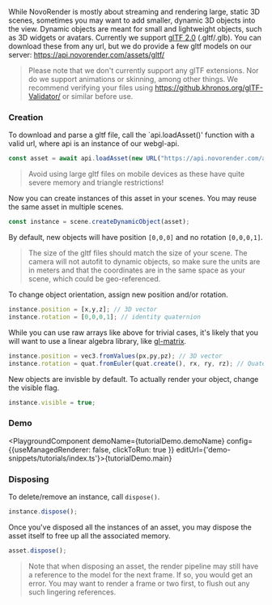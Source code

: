 
While NovoRender is mostly about streaming and rendering large, static 3D scenes, sometimes you may want to add smaller, dynamic 3D objects into the view.
Dynamic objects are meant for small and lightweight objects, such as 3D widgets or avatars.
Currently we support [glTF 2.0](https://www.khronos.org/gltf/) (.gltf/.glb).
You can download these from any url, but we do provide a few gltf models on our server: https://api.novorender.com/assets/gltf/

> Please note that we don't currently support any glTF extensions. Nor do we support animations or skinning, among other things.
 We recommend verifying your files using https://github.khronos.org/glTF-Validator/ or similar before use.

### Creation

To download and parse a gltf file, call the `api.loadAsset()' function with a valid url, where api is an instance of our webgl-api.

```typescript
const asset = await api.loadAsset(new URL("https://api.novorender.com/assets/gltf/logo.glb"));
```

> Avoid using large gltf files on mobile devices as these have quite severe memory and triangle restrictions!

Now you can create instances of this asset in your scenes. You may reuse the same asset in multiple scenes.

```typescript
const instance = scene.createDynamicObject(asset);
```

By default, new objects will have position `[0,0,0]` and no rotation `[0,0,0,1]`.

> The size of the gltf files should match the size of your scene.
The camera will not autofit to dynamic objects, so make sure the units are in meters and that the coordinates are in the same space as your scene, which could be geo-referenced.

To change object orientation, assign new position and/or rotation.

```typescript
instance.position = [x,y,z]; // 3D vector
instance.rotation = [0,0,0,1]; // identity quaternion
```

While you can use raw arrays like above for trivial cases, it's likely that you will want to use a linear algebra library, like [gl-matrix](https://glmatrix.net/).

```typescript
instance.position = vec3.fromValues(px,py,pz); // 3D vector
instance.rotation = quat.fromEuler(quat.create(), rx, ry, rz); // Quaternion from euler angles
```

New objects are invisble by default. To actually render your object, change the visible flag.

```typescript
instance.visible = true;
```

### Demo

<PlaygroundComponent demoName={tutorialDemo.demoName} config={{useManagedRenderer: false, clickToRun: true }} editUrl={'demo-snippets/tutorials/index.ts'}>{tutorialDemo.main}</PlaygroundComponent>

### Disposing

To delete/remove an instance, call `dispose()`.
```typescript
instance.dispose();
```

Once you've disposed all the instances of an asset, you may dispose the asset itself to free up all the associated memory.

```typescript
asset.dispose();
```

> Note that when disposing an asset, the render pipeline may still have a reference to the model for the next frame.
If so, you would get an error.
You may want to render a frame or two first, to flush out any such lingering references.

